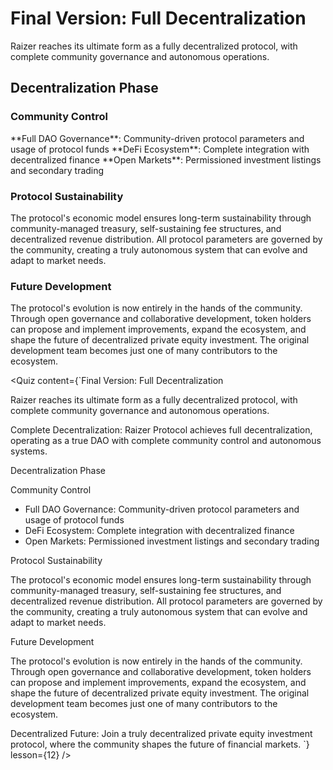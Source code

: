 

# Final Version: Full Decentralization

Raizer reaches its ultimate form as a fully decentralized protocol, with complete community governance and autonomous operations.

<Highlight 
  type="feature"
  title="Complete Decentralization"
  description="Raizer Protocol achieves full decentralization, operating as a true DAO with complete community control and autonomous systems."
/>

## Decentralization Phase

### Community Control
<div className="mt-6">
<Feature icon={Vote}>**Full DAO Governance**: Community-driven protocol parameters and usage of protocol funds</Feature>
<Feature icon={Building2}>**DeFi Ecosystem**: Complete integration with decentralized finance</Feature>
<Feature icon={Network}>**Open Markets**: Permissioned investment listings and secondary trading</Feature>
</div>

### Protocol Sustainability

The protocol's economic model ensures long-term sustainability through community-managed treasury, self-sustaining fee structures, and decentralized revenue distribution. All protocol parameters are governed by the community, creating a truly autonomous system that can evolve and adapt to market needs.

### Future Development

The protocol's evolution is now entirely in the hands of the community. Through open governance and collaborative development, token holders can propose and implement improvements, expand the ecosystem, and shape the future of decentralized private equity investment. The original development team becomes just one of many contributors to the ecosystem.

<Highlight 
  type="success"
  title="Decentralized Future"
  description="Join a truly decentralized private equity investment protocol, where the community shapes the future of financial markets."
/> 

<Quiz 
  content={`Final Version: Full Decentralization

Raizer reaches its ultimate form as a fully decentralized protocol, with complete community governance and autonomous operations.

Complete Decentralization: Raizer Protocol achieves full decentralization, operating as a true DAO with complete community control and autonomous systems.

Decentralization Phase

Community Control

- Full DAO Governance: Community-driven protocol parameters and usage of protocol funds
- DeFi Ecosystem: Complete integration with decentralized finance
- Open Markets: Permissioned investment listings and secondary trading

Protocol Sustainability

The protocol's economic model ensures long-term sustainability through community-managed treasury, self-sustaining fee structures, and decentralized revenue distribution. All protocol parameters are governed by the community, creating a truly autonomous system that can evolve and adapt to market needs.

Future Development

The protocol's evolution is now entirely in the hands of the community. Through open governance and collaborative development, token holders can propose and implement improvements, expand the ecosystem, and shape the future of decentralized private equity investment. The original development team becomes just one of many contributors to the ecosystem.

Decentralized Future: Join a truly decentralized private equity investment protocol, where the community shapes the future of financial markets. `} 
  lesson={12}
/>